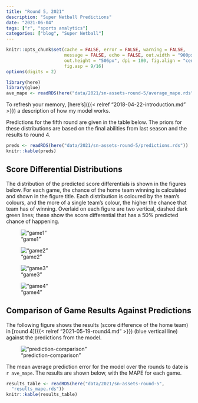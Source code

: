 ```yaml
---
title: "Round 5, 2021"
description: "Super Netball Predictions"
date: "2021-06-04"
tags: ["r", "sports analytics"]
categories: ["blog", "Super Netball"]
---
```


<!-- Time-stamp: <2021-06-05 10:45:08 (sprazza)> -->

```r
knitr::opts_chunk$set(cache = FALSE, error = FALSE, warning = FALSE,
                      message = FALSE, echo = FALSE, out.width = "900px",
                      out.height = "506px", dpi = 180, fig.align = "center",
                      fig.asp = 9/16)
options(digits = 2)

```

```r
library(here)
library(glue)
ave_mape <- readRDS(here("data/2021/sn-assets-round-5/average_mape.rds"))

```

To refresh your memory, [here's]({{< relref "2018-04-22-introduction.md" >}}) a description of how my model works.

Predictions for the fifth round are given in the table below. The priors for these distributions are based on the final abilities from last season and the results to round 4.

```r
preds <- readRDS(here("data/2021/sn-assets-round-5/predictions.rds"))
knitr::kable(preds)

```

## Score Differential Distributions

The distribution of the predicted score differentials is shown in the figures below. For each game, the chance of the home team winning is calculated and shown in the figure title. Each distribution is coloured by the team's colours, and the more of a single team's colour, the higher the chance that team has of winning. Overlaid on each figure are two vertical, dashed dark green lines; these show the score differential that has a 50% predicted chance of happening.

!["game1"](/sn-assets/2021/round5/game-1.png)

!["game2"](/sn-assets/2021/round5/game-2.png)

!["game3"](/sn-assets/2021/round5/game-3.png)

!["game4"](/sn-assets/2021/round5/game-4.png)

## Comparison of Game Results Against Predictions

The following figure shows the results (score difference of the home team) in [round 4]({{< relref "2021-05-19-round4.md" >}}) (blue vertical line) against the predictions from the model.

!["prediction-comparison"](/sn-assets/2021/round5/plot-grid-comparison.png)

The mean average prediction error for the model over the rounds to date is `r ave_mape`. The results are shown below, with the MAPE for each game.

```r
results_table <- readRDS(here("data/2021/sn-assets-round-5",
  "results_mape.rds"))
knitr::kable(results_table)

```
